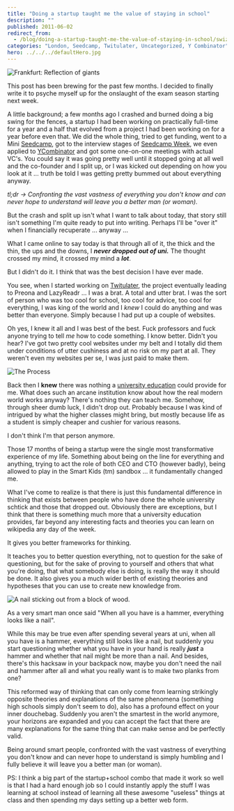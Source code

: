 ```yaml
---
title: "Doing a startup taught me the value of staying in school"
description: ""
published: 2011-06-02
redirect_from:
  - /blog/doing-a-startup-taught-me-the-value-of-staying-in-school/swizec/1819
categories: "London, Seedcamp, Twitulater, Uncategorized, Y Combinator"
hero: ../../../defaultHero.jpg
---
```


![Frankfurt: Reflection of giants](https://swizec.com/wp-content/uploads/2011/06/5785335346_32457a62b2_m47.jpg)

This post has been brewing for the past few months. I decided to finally write it to psyche myself up for the onslaught of the exam season starting next week.

A little background; a few months ago I crashed and burned doing a big swing for the fences, a startup I had been working on practically full-time for a year and a half that evolved from a project I had been working on for a year before even that. We did the whole thing, tried to get funding, went to a Mini [Seedcamp](http://www.seedcamp.com), got to the interview stages of [Seedcamp Week](http://www.seedcamp.com/pages/weeks_program), we even applied to [YCombinator](http://www.ycombinator.com) and got some one-on-one meetings with actual VC's. You could say it was going pretty well until it stopped going at all well and the co-founder and I split up, or I was kicked out depending on how you look at it ... truth be told I was getting pretty bummed out about everything anyway.

_tl;dr -> Confronting the vast vastness of everything you don't know and can never hope to understand will leave you a better man (or woman)._

But the crash and split up isn't what I want to talk about today, that story still isn't something I'm quite ready to put into writing. Perhaps I'll be "over it" when I financially recuperate ... anyway ...

What I came online to say today is that through all of it, the thick and the thin, the ups and the downs, I _**never dropped out of uni.**_ The thought crossed my mind, it crossed my mind a _**lot**_.

But I didn't do it. I think that was the best decision I have ever made.

You see, when I started working on [Twitulater](http://twitulater.com/), the project eventually leading to Preona and LazyReadr ... I was a brat. A total and utter brat. I was the sort of person who was too cool for school, too cool for advice, too cool for everything, I was king of the world and I _knew_ I could do anything and was better than everyone. Simply because I had put up a couple of websites.

Oh yes, I knew it all and I was best of the best. Fuck professors and fuck anyone trying to tell _me_ how to code something. I know better. Didn't you hear? I've got two pretty cool websites under my belt and I totally did them under conditions of utter cushiness and at no risk on my part at all. They weren't even my websites per se, I was just paid to make them.

![The Process](https://swizec.com/wp-content/uploads/2011/06/3242353102_d77481609e_m5.jpg)

Back then I **knew** there was nothing a [university education](http://en.wikipedia.org/wiki/Higher_education) could provide for me. What does such an arcane institution know about how the real modern world works anyway? There's nothing they can teach me. Somehow, through sheer dumb luck, I didn't drop out. Probably because I was kind of intrigued by what the higher classes might bring, but mostly because life as a student is simply cheaper and cushier for various reasons.

I don't think I'm that person anymore.

Those 17 months of being a startup were the single most transformative experience of my life. Something about being on the line for everything and anything, trying to act the role of both CEO and CTO (however badly), being allowed to play in the Smart Kids (tm) sandbox ... it fundamentally changed me.

What I've come to realize is that there is just this fundamental difference in thinking that exists between people who have done the whole university schtick and those that dropped out. Obviously there are exceptions, but I think that there is something much more that a university education provides, far beyond any interesting facts and theories you can learn on wikipedia any day of the week.

It gives you better frameworks for thinking.

It teaches you to better question everything, not to question for the sake of questioning, but for the sake of proving to yourself and others that what you're doing, that what somebody else is doing, is really the way it should be done. It also gives you a much wider berth of existing theories and hypotheses that you can use to create new knowledge from.

![A nail sticking out from a block of wood.](https://swizec.com/wp-content/uploads/2011/06/300px-Nail_in_a_block_of_wood8.jpg)

As a very smart man once said "When all you have is a hammer, everything looks like a nail".

While this may be true even after spending several years at uni, when all you have is a hammer, everything still looks like a nail, but suddenly you start questioning whether what you have in your hand is really **_just_** a hammer and whether that nail might be more than a nail. And besides, there's this hacksaw in your backpack now, maybe you don't need the nail and hammer after all and what you really want is to make two planks from one?

This reformed way of thinking that can only come from learning strikingly opposite theories and explanations of the same phenomena (something high schools simply don't seem to do), also has a profound effect on your inner douchebag. Suddenly you aren't the smartest in the world anymore, your horizons are expanded and you can accept the fact that there are many explanations for the same thing that can make sense and be perfectly valid.

Being around smart people, confronted with the vast vastness of everything you don't know and can never hope to understand is simply humbling and I fully believe it will leave you a better man (or woman).

PS: I think a big part of the startup+school combo that made it work so well is that I had a hard enough job so I could instantly apply the stuff I was learning at school instead of learning all these awesome "useless" things at class and then spending my days setting up a better web form.